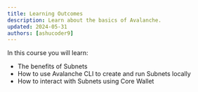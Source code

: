 ```yaml
---
title: Learning Outcomes
description: Learn about the basics of Avalanche.
updated: 2024-05-31
authors: [ashucoder9]
---
```


In this course you will learn:

- The benefits of Subnets
- How to use Avalanche CLI to create and run Subnets locally
- How to interact with Subnets using Core Wallet